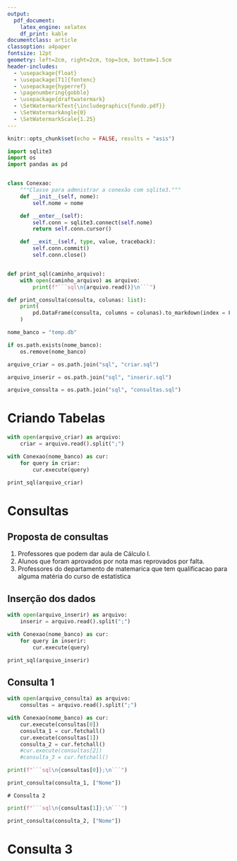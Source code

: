 ```yaml
---
output:
  pdf_document:
    latex_engine: xelatex
    df_print: kable
documentclass: article
classoption: a4paper
fontsize: 12pt
geometry: left=2cm, right=2cm, top=3cm, bottom=1.5cm
header-includes:
  - \usepackage{float}
  - \usepackage[T1]{fontenc}
  - \usepackage{hyperref}
  - \pagenumbering{gobble}
  - \usepackage{draftwatermark}
  - \SetWatermarkText{\includegraphics{fundo.pdf}}
  - \SetWatermarkAngle{0}
  - \SetWatermarkScale{1.25}
---
```


```r
knitr::opts_chunk$set(echo = FALSE, results = "asis")
```


```python
import sqlite3
import os
import pandas as pd


class Conexao:
    """Classe para admnistrar a conexão com sqlite3."""
    def __init__(self, nome):
        self.nome = nome

    def __enter__(self):
        self.conn = sqlite3.connect(self.nome)
        return self.conn.cursor()

    def __exit__(self, type, value, traceback):
        self.conn.commit()
        self.conn.close()


def print_sql(caminho_arquivo):
    with open(caminho_arquivo) as arquivo:
        print(f"```sql\n{arquivo.read()}\n```")

def print_consulta(consulta, colunas: list):
    print(
        pd.DataFrame(consulta, columns = colunas).to_markdown(index = False)
    )

nome_banco = "temp.db"

if os.path.exists(nome_banco):
    os.remove(nome_banco)

arquivo_criar = os.path.join("sql", "criar.sql")

arquivo_inserir = os.path.join("sql", "inserir.sql")

arquivo_consulta = os.path.join("sql", "consultas.sql")
```

\begin{titlepage}
  \begin{center}
    \vspace*{80pt}
    \Huge\textbf{Universidade Estadual de Maringá}\\
    \Huge\textbf{Banco de Dados}\\
    \vspace{30pt}
    \LARGE\textbf{Trabalho 1 - Projeto de Banco de Dados:}\\
    \LARGE\textbf{Modelos Conceitual e Lógico}
  \end{center}

  \vspace{100pt}
  \begin{center}
	
  {\raggedright
    \begin{minipage}[t]{10cm}
    \setlength{\baselineskip}{0.25in}
    \vspace{5pt}
    {\large \textbf{Professor:}} Me. André Felipe Ribeiro Cordeiro\\
  	{\large \textbf{Alunos:}}
  	  \text{Eduardo José de Campos Lemos Júnior (ra106561)} \\
  	  \text{\hspace{2.065cm}Mariana Sabiar Podanoscki (ra108513)} \\
  	\end{minipage}\\[1cm]
   }
   \vfill
   \textrm{Maringá \\ 
   Novembro de 2021}
  \end{center}

\end{titlepage}


\newpage

\tableofcontents

\newpage

# Criando Tabelas

```python
with open(arquivo_criar) as arquivo:
    criar = arquivo.read().split(";")

with Conexao(nome_banco) as cur:
    for query in criar:
        cur.execute(query)
```

```python
print_sql(arquivo_criar)
```

\newpage

# Consultas

## Proposta de consultas

1.   Professores que podem dar aula de Cálculo I.
2.   Alunos que foram aprovados por nota mas reprovados por falta.
3.   Professores do departamento de matemarica que tem qualificacao para alguma matéria do curso de estatística

## Inserção dos dados

```python
with open(arquivo_inserir) as arquivo:
    inserir = arquivo.read().split(";")

with Conexao(nome_banco) as cur:
    for query in inserir:
        cur.execute(query)
```

```python
print_sql(arquivo_inserir)
```

## Consulta 1

```python
with open(arquivo_consulta) as arquivo:
    consultas = arquivo.read().split(";")

with Conexao(nome_banco) as cur:
    cur.execute(consultas[0])
    consulta_1 = cur.fetchall()
    cur.execute(consultas[1])
    consulta_2 = cur.fetchall()
    #cur.execute(consultas[2])
    #consulta_3 = cur.fetchall()
```

```python
print(f"```sql\n{consultas[0]};\n```")
```

```python
print_consulta(consulta_1, ["Nome"])
```

    # Consulta 2

```python
print(f"```sql\n{consultas[1]};\n```")
```

```python
print_consulta(consulta_2, ["Nome"])
```


# Consulta 3
